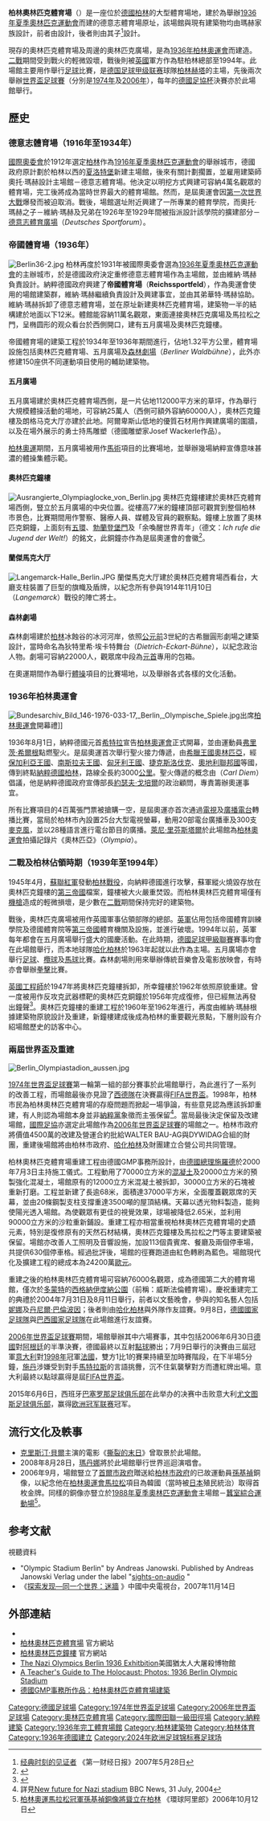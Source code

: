 {{refimprove|time=2010-09-21T13:22:40+00:00}}
{{noteTA
|G1=football
|G2=uefa
|1=zh-cn:克里斯蒂安·贝尔; zh-tw:克里斯汀·貝爾; zh-hk:基斯頓·比爾;
|2=zh-hans:柏林赫塔;zh-hk:哈化柏林;zh-tw:柏林赫塔;
|3=zh-hans:希特勒;zh-hk:希特拉;zh-tw:希特勒;
|4=zh-cn:齐达内; zh-tw:席丹; zh-hk:施丹;
|5=zh-hans:马特拉齐;zh-hk:馬特拉斯;zh-tw:馬特拉齊;
|6=zh-hk:未來殺人網絡; zh-tw:重裝任務; zh-cn:撕裂的末日;
}}
{{Infobox stadium
| stadium_name      = 柏林奥林匹克体育场
| native_name       = Olympia Stadion Berlin
| nickname          =
| image             = [[File:Olympiastadion_Berlin_Sep-2015.jpg|300px]]
| caption             = '''[[歐洲足協足球場分類|欧洲足联足球场]]''' {{rating|5|5}}
| location          = [[德国|德国]][[柏林|柏林]][[夏洛滕堡-威尔默斯多夫|夏洛滕堡-威尔默斯多夫]]
| coordinates       = {{Coord|52|30|53|N|13|14|22|E|region:DE_type:landmark|display=it}}
| built             = 1934年至1936年
| opened            = 1936年8月1日
| renovated         = 1974年（改建）<br>2000年至2004年（[[2006年世界杯足球赛|世界杯]]）
| closed            =
| demolished        =
| owner             = Government of [[Berlin|Berlin]]
| operator          = Olympiastadion Berlin GmbH
| surface           = 草地
| construction_cost = 4300万[[国家马克|国家马克]]（1936年）<br>2.97亿欧元（2016年）
| architect         = {{le|维纳·玛赫|Werner March}}/[[阿尔伯特·斯佩尔|阿尔伯特·斯佩尔]]（1936年）<br>弗里德里希·威廉·克拉赫（1974年）
| former_names      = 德意志体育场
| tenants           = [[柏林赫塔体育俱乐部|柏林赫塔体育俱乐部]]（1963年至今）<br>[[德国国家足球队|德国国家足球队]]（特定赛事）
| seating_capacity  = 74,475<ref name="Olympiastadion-berlin.de">{{cite web |url=http://olympiastadion.berlin/en/stadion-2/ |title=Stadion |author=<!--Staff writer(s); no by-line.--> |date=n.d. |website=olympiastadion-berlin.de |location=Berlin |publisher=Olympiastadion Berlin GmbH |language=en |access-date=11 March 2017 |quote= |deadurl=yes |archiveurl=https://web.archive.org/web/20170312064505/http://olympiastadion.berlin/en/stadion-2/ |archivedate=2017年3月12日 }}</ref>
| dimensions        = 105 × 68 m
}}

'''柏林奧林匹克體育場'''（{{lang|de|'''Berlin Olympiastadion'''}}）是一座位於[[德國|德國]][[柏林|柏林]]的大型體育場地，建於為舉辦[[1936年夏季奧林匹克運動會|1936年夏季奧林匹克運動會]]而建的德意志體育場原址，該場館與現有建築物均由瑪赫家族設計，前者由{{tsl|en|Otto March|奧托·玛赫}}設計，後者則由其子{{tsl|en|Werner March|维纳·玛赫}}<ref>[http://www.china-cbn.com/s/n/005004003/20070528/000000067836.shtml 经典时刻的见证者] {{webarchive|url=https://web.archive.org/web/20150923203150/http://www.china-cbn.com/s/n/005004003/20070528/000000067836.shtml |date=2015-09-23 }}《第一财经日报》2007年5月28日</ref>設計。

現存的奧林匹克體育場及周邊的奧林匹克廣場，是為[[1936年夏季奧林匹克運動會|1936年柏林奧運會]]而建造。[[二戰|二戰]]期間受到戰火的輕微毀壞，戰後則被[[英國|英國]]軍方作為駐柏林總部至1994年。此場館主要用作舉行[[足球|足球]]比賽，是[[德甲|德国足球甲级联赛]]球隊[[哈化柏林|柏林赫塔]]的主場，先後兩次舉辦[[世界盃足球賽|世界盃足球賽]]（分別是[[1974年世界盃足球賽|1974年]]及[[2006年世界盃足球賽|2006年]]），每年的[[德國足協杯|德國足協杯]]決賽亦於此場館舉行。

== 歷史 ==
=== 德意志體育場（1916年至1934年） ===
[[國際奧委會|國際奧委會]]於1912年選定[[柏林|柏林]]作為[[1916年夏季奧林匹克運動會|1916年夏季奧林匹克運動會]]的舉辦城市，德國政府原計劃於柏林以西的[[夏洛特堡|夏洛特堡]]新建主場館，後來有關計劃擱置，並雇用建築師奧托·瑪赫設計主場館－德意志體育場。他決定以明挖方式興建可容納4萬名觀眾的體育場，完工後將成為當時世界最大的體育場館。然而，是屆奧運會因[[第一次世界大戰|第一次世界大戰]]爆發而被迫取消。戰後，場館選址附近興建了一所專業的體育學院，而奧托·瑪赫之子－維納·瑪赫及{{tsl|en|Walter March|華特·瑪赫}}兄弟在1926年至1929年間被指派設計該學院的擴建部分－[[德意志體育廣場|德意志體育廣場]]（''Deutsches Sportforum''）。

=== 帝國體育場（1936年） ===
[[File:Berlin36-2.jpg|thumb]]
柏林再度於1931年被國際奧委會選為[[1936年夏季奧林匹克運動會|1936年夏季奧林匹克運動會]]的主辦城市，於是德國政府決定重修德意志體育場作為主場館，並由維納·瑪赫負責設計。納粹德國政府興建了'''帝國體育場'''（'''Reichssportfeld'''），作為奧運會使用的場館建築群，維納·瑪赫繼續負責設計及興建事宜，並由其弟華特·瑪赫協助。維納·瑪赫拆卸了德意志體育場，並在原址新建奧林匹克體育場，建築物一半的結構建於地面以下12米。體館能容納11萬名觀眾，東面連接奧林匹克廣場及馬拉松之門，呈椭圆形的观众看台於西側開口，建有五月廣場及奧林匹克鐘樓。

帝國體育場的建築工程於1934年至1936年期間進行，佔地1.32平方公里，體育場設施包括奧林匹克體育場、五月廣場及[[柏林森林劇場|森林劇場]]（''Berliner Waldbühne''），此外亦修建150座供不同運動項目使用的輔助建築物。

==== 五月廣場 ====
五月廣場建於奧林匹克體育場西側，是一片佔地112000平方米的草坪，作為舉行大規模體操活動的場地，可容納25萬人（西側可額外容納60000人），奧林匹克鐘樓及朗格马克大厅亦建於此地。阿爾卑斯山低地的優質石材用作興建廣場的圍牆，以及在場外展示的勇士持馬雕塑（德國雕塑家Josef Wackerle作品）。 

[[1936年夏季奧林匹克運動會|柏林奧運]]期間，五月廣場被用作[[馬術|馬術]]項目的比賽場地，並舉辦幾場納粹宣傳意味甚濃的體操集體示範。

==== 奧林匹克鐘樓 ====
[[File:Ausrangierte_Olympiaglocke_von_Berlin.jpg|thumb]]
奧林匹克鐘樓建於奧林匹克體育場西側，豎立於五月廣場的中央位置。從樓高77米的鐘樓頂部可觀賞到整個柏林市景色，比賽期間用作警察、醫療人員、媒體及官員的觀察點。鐘樓上放置了奧林匹克銅鐘，上面刻有[[五環|五環]]、[[勃蘭登堡門|勃蘭登堡門]]及「余喚醒世界青年」（德文：''Ich rufe die Jugend der Welt!''）的銘文，此銅鐘亦作為是屆奧運會的會徽<ref>{{Cite web |url=http://www.olympic.org/uk/games/past/collector_uk.asp?type=5&id=29&OLGT=1&OLGY=1936 |title=Olympic Games Berlin 1936 - The emblem |access-date=2008-08-04 |archive-date=2010-12-05 |archive-url=https://web.archive.org/web/20101205015403/http://www.olympic.org/uk/games/past/collector_uk.asp?type=5&id=29&OLGT=1&OLGY=1936 |dead-url=no }}</ref>。

==== 蘭傑馬克大厅 ====
[[File:Langemarck-Halle_Berlin.JPG|thumb]]
蘭傑馬克大厅建於奧林匹克體育場西看台，大廳支柱裝置了巨型的旗幟及盾牌，以紀念所有參與1914年11月10日{{tsl|en|Langemarck|蘭傑馬克}}（''Langemarck''）戰役的陣亡將士。

==== 森林劇場 ====
森林劇場建於[[柏林|柏林]]冰蝕谷的冰河河岸，依照[[公元前|公元前]]3世紀的古希臘圓形劇場之建築設計，當時命名為狄特里希·埃卡特舞台（''Dietrich-Eckart-Bühne''），以紀念政治人物{{tsl|en|Dietrich Eckart|狄特里希·埃卡特}}。劇場可容納22000人，觀眾席中段為[[元首_(納粹德國)|元首]]專用的包箱。

在奧運期間作為舉行[[體操|體操]]項目的比賽場地，以及舉辦各式各樣的文化活動。

=== 1936年柏林奧運會 ===
{{main|1936年夏季奧林匹克運動會}}
[[File:Bundesarchiv_Bild_146-1976-033-17,_Berlin,_Olympische_Spiele.jpg|thumb]]出席[[1936年夏季奧林匹克運動會|柏林奧運會]]開幕禮]]

1936年8月1日，納粹德國元首[[希特拉|希特拉]]宣告[[1936年夏季奧林匹克運動會|柏林奧運會]]正式開幕，並由運動員[[弗里茨·希爾根|弗里茨·希爾根]]點燃聖火。是屆奧運首次舉行聖火接力傳遞，由[[希臘王國|希臘王國]][[奧林匹亞|奧林匹亞]]，經[[保加利亞王國|保加利亞王國]]、[[南斯拉夫王國|南斯拉夫王國]]、[[匈牙利王國_(1920-1946)|匈牙利王國]]、[[捷克斯洛伐克|捷克斯洛伐克]]、[[奧地利聯邦國|奧地利聯邦國]]等國，傳到終點[[納粹德國|納粹德國]][[柏林|柏林]]，路線全長約3000[[公里|公里]]。聖火傳遞的概念由{{tsl|en|Carl Diem|卡爾·丁姆}}（''Carl Diem''）倡議，他是納粹德國政府宣傳部長[[約瑟夫·戈培爾|約瑟夫·戈培爾]]的政治顧問，專責籌辦奧運事宜。

所有比賽項目的4百萬張門票被搶購一空，是屆奧運亦首次通過[[電視|電視]]及[[廣播電台|廣播電台]]轉播比賽，當局於柏林市內設置25台大型電視螢幕，動用20部電台廣播車及300支[[麥克風|麥克風]]，並以28種語言進行電台節目的廣播。[[萊尼·里芬斯塔爾|萊尼·里芬斯塔爾]]於此場館為[[1936年夏季奧林匹克運動會|柏林奧運會]]拍攝記錄片《奧林匹亞》（''Olympia''）。

=== 二戰及柏林佔領時期（1939年至1994年） ===
1945年4月，[[蘇聯紅軍|蘇聯紅軍]]發動[[柏林戰役|柏林戰役]]，向納粹德國進行攻擊，蘇軍縱火燒毀存放在奧林匹克鐘樓的[[第三帝國|第三帝國]]檔案，鐘樓被大火嚴重焚毀。而柏林奧林匹克體育場僅有[[機槍|機槍]]造成的輕微損壞，是少數在[[二戰|二戰]]期間保持完好的建築物。

戰後，奧林匹克廣場被用作英國軍事佔領部隊的總部。[[英軍|英軍]]佔用包括帝國體育訓練學院及德國體育院等[[第三帝國|第三帝國]]體育機關及設施，並進行破壞。1994年以前，英軍每年都會在五月廣場舉行盛大的國慶活動。在此時期，[[德國足球甲級聯賽|德國足球甲級聯賽]]賽事均會在此場館舉行，而本地球隊[[哈化柏林|哈化柏林]]於1963年起就以此作為主場。五月廣場亦會舉行[[足球|足球]]、[[欖球|欖球]]及[[馬球|馬球]]比賽。森林劇場則用來舉辦傳統音樂會及電影放映會，有時亦會舉辦[[拳擊|拳擊]]比賽。

[[英國|英國]][[工程師|工程師]]於1947年將奧林匹克鐘樓拆卸，所幸鐘樓於1962年依照原貌重建。曾一度被用作反攻克武器標靶的奧林匹克銅鐘於1956年完成復修，但已經無法再發出鐘聲<ref>{{Cite web |url=http://fcit.coedu.usf.edu/holocaust/GALLFR2/folst04.HTM |title=A Teacher's Guide to The Holocaust: 1936 Berlin Olympic Stadium |access-date=2008-08-04 |archive-date=2015-04-06 |archive-url=https://web.archive.org/web/20150406022815/http://fcit.coedu.usf.edu/holocaust/GALLFR2/FOLST04.htm |dead-url=no }}</ref>。奧林匹克鐘樓的重建工程於1960年至1962年進行，再度由維納·瑪赫根據建築物原貌設計及重建，新鐘樓建成後成為柏林的重要觀光景點，下層則設有介紹場館歷史的訪客中心。

=== 兩屆世界盃及重建 ===
[[File:Berlin_Olympiastadion_aussen.jpg|thumb]]
{{multiple image
|align=left
|direction=vertical 
|image1=Olympicstadium2.jpg|width1=200 |caption1=
|image2=Olympiastadion im Februar 2008.JPG|width2=200 |caption2=場館內部的日夜全景
}}

[[1974年世界盃足球賽|1974年世界盃足球賽]]第一輪第一組的部分賽事於此場館舉行，為此進行了一系列的改善工程，而場館最後亦見證了[[西德國家足球隊|西德隊]]在決賽贏得[[FIFA世界盃|FIFA世界盃]]。1998年，柏林市民為柏林奧林匹克體育場的存廢問題而掀起一場爭論，有些意見認為應該拆卸重建，有人則認為場館本身並非[[納粹黨|納粹黨]]象徵而主張保留<ref>詳見[http://news.bbc.co.uk/2/hi/europe/3942661.stm New future for Nazi stadium] {{Wayback|url=http://news.bbc.co.uk/2/hi/europe/3942661.stm |date=20210126211532 }}BBC News, 31 July, 2004</ref>。當局最後決定保留及改建場館，[[國際足協|國際足協]]亦選定此場館作為[[2006年世界盃足球賽|2006年世界盃足球賽]]的場館之一。柏林市政府將價值4500萬的改建及營運合約批給WALTER BAU-AG與DYWIDAG合組的財團，重建後場館將由柏林市政府、[[哈化柏林|哈化柏林]]及財團建立合營公司共同管理。

柏林奧林匹克體育場重建工程由德國GMP事務所設計，由[[德國總理|德國總理]][[格哈特·施羅德|施羅德]]於2000年7月3日主持施工儀式。工程動用了70000立方米的[[混凝土|混凝土]]及20000立方米的預製強化混凝土，場館原有的12000立方米混凝土被拆卸，30000立方米的石塊被重新打磨。工程並新建了長逾68米，面積達37000平方米，全面覆蓋觀眾席的天幕，並由20條鋼製支柱支撐重達3500噸的屋頂結構。天幕以透光物料製造，能夠使陽光透入場館。為使觀眾有更佳的視覺效果，球場被降低2.65米，並利用90000立方米的沙粒重新鋪設。重建工程亦相當重視柏林奧林匹克體育場的史蹟元素，特別是復修原有的天然石材結構，奧林匹克鐘樓及馬拉松之門等主要建築被保留。場館亦改善人工照明及音響設施，加設113個貴賓席、餐廳及兩個停車場，共提供630個停車格。經過批評後，場館的徑賽跑道由紅色轉刷為藍色。場館現代化及擴建工程的總成本為24200萬[[歐元|歐元]]。

重建之後的柏林奧林匹克體育場可容納76000名觀眾，成為德國第二大的體育場館，僅次於[[多蒙特|多蒙特]]的[[西格納伊度納公園|西格納伊度納公園]]（前稱：威斯法倫體育場）。慶祝重建完工的典禮於2004年7月31日及8月11日舉行，前者以文藝晚會，參與的知名藝人包括[[妮娜_(歌手)|妮娜]]及[[丹尼爾·巴倫波因|丹尼爾·巴倫波因]]；後者則由[[哈化柏林|哈化柏林]]與外隊作友誼賽。9月8日，[[德國國家足球隊|德國國家足球隊]]與[[巴西國家足球隊|巴西國家足球隊]]在此場館進行友誼賽。

[[2006年世界盃足球賽|2006年世界盃足球賽]]期間，場館舉辦其中六場賽事，其中包括2006年6月30日[[德國國家足球隊|德國]]對[[阿根廷國家足球隊|阿根廷]]的半準決賽，德國最終以互射[[點球|點球]]勝出；7月9日舉行的決賽由三屆冠軍[[意大利國家足球隊|意大利]]對[[1998年世界盃足球賽|1998年]]冠軍[[法國國家足球隊|法國]]，雙方1比1的賽果持續至加時賽階段，在下半場5分鐘，[[施丹|施丹]]涉嫌受到對手[[馬特拉斯|馬特拉斯]]的言語挑釁，沉不住氣襲擊對方而遭紅牌出場。意大利最終以點球贏得是屆[[FIFA世界盃|FIFA世界盃]]。

2015年6月6日，西班牙[[巴塞罗那足球俱乐部|巴塞罗那足球俱乐部]]在此举办的决赛中击败意大利[[尤文图斯足球俱乐部|尤文图斯足球俱乐部]]，赢得[[欧洲冠军联赛|欧洲冠军联赛]]冠军。

== 流行文化及軼事 ==
* [[克里斯汀·貝爾|克里斯汀·貝爾]]主演的電影《[[撕裂的末日|撕裂的末日]]》曾取景於此場館。
* 2008年8月28日，[[瑪丹娜|瑪丹娜]]將於此場館舉行世界巡迴演唱會。
* 2006年9月，場館豎立了[[首爾|首爾市政府]]贈送給[[柏林|柏林市政府]]的已故運動員[[孫基禎|孫基禎]]銅像，以紀念他在[[1936年夏季奧林匹克運動會|柏林奧運會]][[馬拉松|馬拉松]]項目為韓國（當時被[[日本|日本]]殖民統治）取得首枚金牌。同樣的銅像亦豎立於[[1988年夏季奧林匹克運動會|1988年夏季奧林匹克運動會]]主場館－[[蠶室綜合運動場|蠶室綜合運動場]]<ref>[http://arirang-world.org/article/2006/1012/article_1839.html 柏林奧運馬拉松冠軍孫基禎銅像將聳立在柏林] {{webarchive|url=https://web.archive.org/web/20090105220036/http://arirang-world.org/article/2006/1012/article_1839.html |date=2009-01-05 }}《環球阿里郎》2006年10月12日</ref>。

== 参考文献 ==
<div class="references-small">
<references />
;視聽資料
* "Olympic Stadium Berlin" by Andreas Janowski. Published by Andreas Janowski Verlag under the label "[http://www.sights-on-audio.com/ sights-on-audio] {{Wayback|url=http://www.sights-on-audio.com/ |date=20210120204153 }}" 
* 《[http://discovery.cctv.com/special/C19526/20071114/105287_3.shtml 探索发现—同一个世界：迷牆] {{Wayback|url=http://discovery.cctv.com/special/C19526/20071114/105287_3.shtml |date=20201124012449 }}》中國中央電視台，2007年11月14日
</div>

== 外部連結 ==
{{Commons|Olympiastadion Berlin}}
* {{Twitter|oly_berlin|Olympiastadion Berlin}}{{en}}
* [http://www.olympiastadion-berlin.de/ 柏林奧林匹克體育場] {{Wayback|url=http://www.olympiastadion-berlin.de/ |date=20060617193406 }}官方網站{{de}}
* [http://www.glockenturm.de/en/index.html 柏林奧林匹克鐘樓] {{Wayback|url=http://www.glockenturm.de/en/index.html |date=20200218104442 }}官方網站{{en}}
* [https://web.archive.org/web/20080307131344/http://www.ushmm.org/museum/exhibit/online/olympics/zch002.htm  The Nazi Olympics Berlin 1936 Exhitbition]美國猶太人大屠殺博物館{{en}}
* [http://fcit.coedu.usf.edu/holocaust/resource/gallery/FOLST.htm  A Teacher's Guide to The Holocaust: Photos: 1936 Berlin Olympic Stadium] {{Wayback|url=http://fcit.coedu.usf.edu/holocaust/resource/gallery/FOLST.htm |date=20060621184809 }}{{en}}
* [https://archive.is/20130424131648/http://www.artcn.cn/Article/hysj/jzsj/200607/10264.html 德國GMP事務所作品：柏林奧林匹克體育場建築]{{zh}}

{{Serial|width=60%|前一個|[[橫濱國際總合競技場|橫濱國際總合競技場]]<br />（[[日本|日本]][[橫濱|橫濱]]）|'''[[世界盃足球賽|國際足協世界盃]]<br />決賽舉行場地'''<br/>2006年|下一個|[[足球城體育場|足球城體育場]]<br />（[[南非|南非]][[約翰尼斯堡|約翰尼斯堡]]）}}
{{Serial|width=60%|前一個|[[盧斯球場|盧斯球場]]<br />([[葡萄牙|葡萄牙]][[里斯本|里斯本]])|'''[[歐洲聯賽冠軍盃|歐洲聯賽冠軍盃]]<br />決賽舉行場地'''<br/>2014-15年|下一個|[[聖西路球場|聖西路球場]]<br />([[意大利|意大利]][[米蘭|米蘭]])}}

{{Summer Olympic stadia}}
{{2006年世界盃足球場}}
{{FIFA World Cup Final stadiums}}
{{2011年女子世界盃足球賽競賽球場}}

{{Authority control}}
[[Category:德國足球場|Category:德國足球場]]
[[Category:1974年世界盃足球場|Category:1974年世界盃足球場]]
[[Category:2006年世界盃足球場|Category:2006年世界盃足球場]]
[[Category:奧林匹克體育場|Category:奧林匹克體育場]]
[[Category:國際田聯一級田徑場|Category:國際田聯一級田徑場]]
[[Category:納粹建築|Category:納粹建築]]
[[Category:1936年完工體育場館|Category:1936年完工體育場館]]
[[Category:柏林建築物|Category:柏林建築物]]
[[Category:柏林体育|Category:柏林体育]]
[[Category:1936年德國建立|Category:1936年德國建立]]
[[Category:2024年欧洲足球锦标赛足球场|Category:2024年欧洲足球锦标赛足球场]]